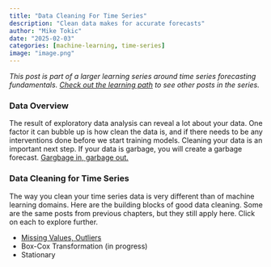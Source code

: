 ```yaml
---
title: "Data Cleaning For Time Series"
description: "Clean data makes for accurate forecasts"
author: "Mike Tokic"
date: "2025-02-03"
categories: [machine-learning, time-series]
image: "image.png"
---
```


*This post is part of a larger learning series around time series forecasting fundamentals. [Check out the learning path](https://mftokic.github.io/posts/2024-09-25-ts-fundamentals/) to see other posts in the series.* 

### Data Overview

The result of exploratory data analysis can reveal a lot about your data. One factor it can bubble up is how clean the data is, and if there needs to be any interventions done before we start training models. Cleaning your data is an important next step.  If your data is garbage, you will create a garbage forecast. [Gargbage in, garbage out.](https://mftokic.github.io/posts/2024-04-08-time-series-garbage/) 

### Data Cleaning for Time Series

The way you clean your time series data is very different than of machine learning domains. Here are the building blocks of good data cleaning. Some are the same posts from previous chapters, but they still apply here. Click on each to explore further. 

- [Missing Values, Outliers](https://mftokic.github.io/posts/2024-11-26-ts-fundamentals-missing-outliers/)
- Box-Cox Transformation (in progress)
- Stationary